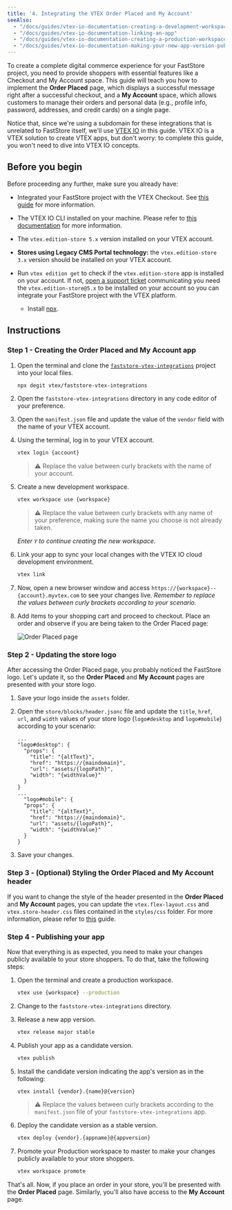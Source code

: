```yaml
---
title: '4. Integrating the VTEX Order Placed and My Account'
seeAlso:
  - "/docs/guides/vtex-io-documentation-creating-a-development-workspace"
  - "/docs/guides/vtex-io-documentation-linking-an-app"
  - "/docs/guides/vtex-io-documentation-creating-a-production-workspace"
  - "/docs/guides/vtex-io-documentation-making-your-new-app-version-publicly-available"
---
```


To create a complete digital commerce experience for your FastStore project, you need to provide shoppers with essential features like a Checkout and My Account space. This guide will teach you how to implement the **Order Placed** page, which displays a successful message right after a successful checkout, and a **My Account** space, which allows customers to manage their orders and personal data (e.g., profile info, password, addresses, and credit cards) on a single page.

Notice that, since we're using a subdomain for these integrations that is unrelated to FastStore itself, we'll use [VTEX IO](https://developers.vtex.com/docs/guides/vtex-io-documentation-what-is-vtex-io) in this guide. VTEX IO is a VTEX solution to create VTEX apps, but don't worry: to complete this guide, you won't need to dive into VTEX IO concepts.

## Before you begin

Before proceeding any further, make sure you already have:

  - Integrated your FastStore project with the VTEX Checkout. See [this guide](/how-to-guides/platform-integration/vtex/integrating-vtex-checkout) for more information.
- The VTEX IO CLI installed on your machine. Please refer to [this documentation](https://developers.vtex.com/vtex-developer-docs/docs/vtex-io-documentation-vtex-io-cli-installation-and-command-reference) for more information.
- The `vtex.edition-store 5.x` version installed on your VTEX account.
- **Stores using Legacy CMS Portal technology:** the `vtex.edition-store 3.x` version should be installed on your VTEX account.
- Run `vtex edition get` to check if the `vtex.edition-store` app is installed on your account. If not, [open a support ticket](https://help.vtex.com/en/support) communicating you need the `vtex.edition-store@5.x` to be installed on your account so you can integrate your FastStore project with the VTEX platform.

  - Install [npx](https://www.npmjs.com/package/npx#install).

## Instructions

### Step 1 - Creating the Order Placed and My Account app

1. Open the terminal and clone the [`faststore-vtex-integrations`](https://github.com/vtex/faststore-vtex-integrations/) project into your local files.

    ```bash
    npx degit vtex/faststore-vtex-integrations
    ```

2. Open the `faststore-vtex-integrations` directory in any code editor of your preference.
3. Open the `manifest.json` file and update the value of the `vendor` field with the name of your VTEX account.
4. Using the terminal, log in to your VTEX account.

    ```bash
    vtex login {account}
    ```

    > ⚠️ Replace the value between curly brackets with the name of your account.

5. Create a new development workspace.

    ```bash
    vtex workspace use {workspace}
    ```

    > ⚠️ Replace the value between curly brackets with any name of your preference, making sure the name you choose is not already taken.

    *Enter `Y` to continue creating the new workspace.*

6. Link your app to sync your local changes with the VTEX IO cloud development environment.

    ```bash
    vtex link
    ```

7. Now, open a new browser window and access `https://{workspace}--{account}.myvtex.com` to see your changes live. _Remember to replace the values between curly brackets according to your scenario._
8. Add items to your shopping cart and proceed to checkout. Place an order and observe if you are being taken to the Order Placed page:

    ![Order Placed page](https://vtexhelp.vtexassets.com/assets/docs/src/order-placed-page___1c8555354e041450be5fb90f7ba1f7d6.png)

### Step 2 - Updating the store logo

After accessing the Order Placed page, you probably noticed the FastStore logo. Let's update it, so the **Order Placed** and **My Account** pages are presented with your store logo.

1. Save your logo inside the `assets` folder.
2. Open the `store/blocks/header.jsonc` file and update the `title`, `href`, `url`, and `width` values of your store logo (`logo#desktop` and `logo#mobile`) according to your scenario:

    ```jsonc store/blocks/header.json {4-7,13-16}
    ...
    "logo#desktop": {
      "props": {
        "title": "{altText}",
        "href": "https://{maindomain}",
        "url": "assets/{logoPath}",
        "width": "{widthValue}"
      }
    }
    ...
      "logo#mobile": {
      "props": {
        "title": "{altText}",
        "href": "https://{maindomain}",
        "url": "assets/{logoPath}",
        "width": "{widthValue}"
      }
    }
    ```

3. Save your changes.

### Step 3 - (Optional) Styling the Order Placed and My Account header

If you want to change the style of the header presented in the **Order Placed** and **My Account** pages, you can update the `vtex.flex-layout.css` and `vtex.store-header.css` files contained in the `styles/css` folder. For more information, please refer to [this](https://developers.vtex.com/vtex-developer-docs/docs/vtex-io-documentation-using-css-handles-for-store-customization) guide.

### Step 4 - Publishing your app

Now that everything is as expected, you need to make your changes publicly available to your store shoppers. To do that, take the following steps:

1. Open the terminal and create a production workspace.

    ```bash
    vtex use {workspace} --production
    ```

2. Change to the `faststore-vtex-integrations` directory.
3. Release a new app version.

    ```bash
    vtex release major stable
    ```

3. Publish your app as a candidate version.

    ```bash
    vtex publish
    ```

4. Install the candidate version indicating the app's version as in the following:

    ```bash
    vtex install {vendor}.{name}@{version}
    ```

    > ⚠️ Replace the values between curly brackets according to the `manifest.json` file of your `faststore-vtex-integrations` app.

5. Deploy the candidate version as a stable version.

    ```bash
    vtex deploy {vendor}.{appname}@{appversion}
    ```

6. Promote your Production workspace to master to make your changes publicly available to your store shoppers.

    ```bash
    vtex workspace promote
    ```

That's all. Now, if you place an order in your store, you'll be presented with the **Order Placed** page. Similarly, you'll also have access to the **My Account** page.
